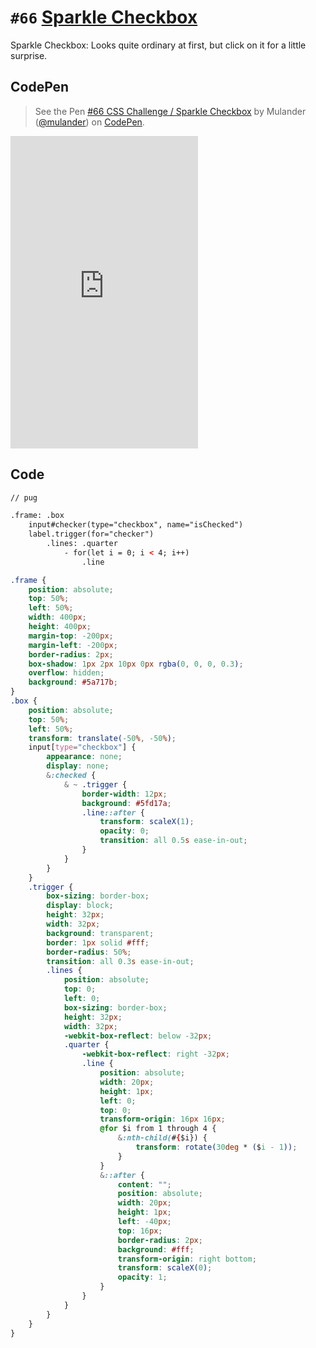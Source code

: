 
<Meta />

# `#66` [Sparkle Checkbox](https://100dayscss.com/days/66/)

Sparkle Checkbox: Looks quite ordinary at first, but click on it for a little surprise.

## CodePen

> See the Pen [#66 CSS Challenge / Sparkle Checkbox](https://codepen.io/mulander/pen/BavRxMy)
by Mulander ([@mulander](https://codepen.io/mulander))
on [CodePen](https://codepen.io).

<iframe
  height="500"
  className="w-full my-10 bg-gray-200"
  scrolling="no"
  title="#66 CSS Challenge / Sparkle Checkbox"
  src="https://codepen.io/mulander/embed/BavRxMy?default-tab=html%2Cresult"
  frameBorder="no"
  loading="lazy"
  allowtransparency="true"
  allowFullScreen={true}
>

</iframe>

## Code

```html
// pug

.frame: .box
	input#checker(type="checkbox", name="isChecked")
	label.trigger(for="checker")
		.lines: .quarter
			- for(let i = 0; i < 4; i++)
				.line
```

```css
.frame {
	position: absolute;
	top: 50%;
	left: 50%;
	width: 400px;
	height: 400px;
	margin-top: -200px;
	margin-left: -200px;
	border-radius: 2px;
	box-shadow: 1px 2px 10px 0px rgba(0, 0, 0, 0.3);
	overflow: hidden;
	background: #5a717b;
}
.box {
	position: absolute;
	top: 50%;
	left: 50%;
	transform: translate(-50%, -50%);
	input[type="checkbox"] {
		appearance: none;
		display: none;
		&:checked {
			& ~ .trigger {
				border-width: 12px;
				background: #5fd17a;
				.line::after {
					transform: scaleX(1);
					opacity: 0;
					transition: all 0.5s ease-in-out;
				}
			}
		}
	}
	.trigger {
		box-sizing: border-box;
		display: block;
		height: 32px;
		width: 32px;
		background: transparent;
		border: 1px solid #fff;
		border-radius: 50%;
		transition: all 0.3s ease-in-out;
		.lines {
			position: absolute;
			top: 0;
			left: 0;
			box-sizing: border-box;
			height: 32px;
			width: 32px;
			-webkit-box-reflect: below -32px;
			.quarter {
				-webkit-box-reflect: right -32px;
				.line {
					position: absolute;
					width: 20px;
					height: 1px;
					left: 0;
					top: 0;
					transform-origin: 16px 16px;
					@for $i from 1 through 4 {
						&:nth-child(#{$i}) {
							transform: rotate(30deg * ($i - 1));
						}
					}
					&::after {
						content: "";
						position: absolute;
						width: 20px;
						height: 1px;
						left: -40px;
						top: 16px;
						border-radius: 2px;
						background: #fff;
						transform-origin: right bottom;
						transform: scaleX(0);
						opacity: 1;
					}
				}
			}
		}
	}
}
```